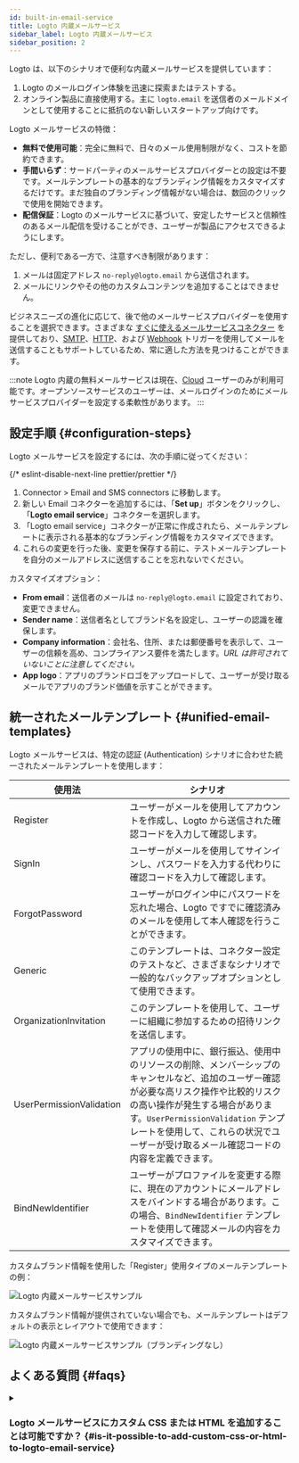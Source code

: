 ```yaml
---
id: built-in-email-service
title: Logto 内蔵メールサービス
sidebar_label: Logto 内蔵メールサービス
sidebar_position: 2
---
```



Logto は、以下のシナリオで便利な内蔵メールサービスを提供しています：

1. Logto のメールログイン体験を迅速に探索またはテストする。
2. オンライン製品に直接使用する。主に `logto.email` を送信者のメールドメインとして使用することに抵抗のない新しいスタートアップ向けです。

Logto メールサービスの特徴：

- **無料で使用可能**：完全に無料で、日々のメール使用制限がなく、コストを節約できます。
- **手間いらず**：サードパーティのメールサービスプロバイダーとの設定は不要です。メールテンプレートの基本的なブランディング情報をカスタマイズするだけです。まだ独自のブランディング情報がない場合は、数回のクリックで使用を開始できます。
- **配信保証**：Logto のメールサービスに基づいて、安定したサービスと信頼性のあるメール配信を受けることができ、ユーザーが製品にアクセスできるようにします。

ただし、便利である一方で、注意すべき制限があります：

1. メールは固定アドレス `no-reply@logto.email` から送信されます。
2. メールにリンクやその他のカスタムコンテンツを追加することはできません。

ビジネスニーズの進化に応じて、後で他のメールサービスプロバイダーを使用することを選択できます。さまざまな [すぐに使えるメールサービスコネクター](/connectors/email-connectors#popular-email-providers) を提供しており、[SMTP](/integrations/smtp)、[HTTP](/integrations/http-email)、および [Webhook](/developers/webhooks) トリガーを使用してメールを送信することもサポートしているため、常に適した方法を見つけることができます。

:::note
Logto 内蔵の無料メールサービスは現在、[Cloud](https://cloud.logto.io/) ユーザーのみが利用可能です。オープンソースサービスのユーザーは、メールログインのためにメールサービスプロバイダーを設定する柔軟性があります。
:::

## 設定手順 \{#configuration-steps}

Logto メールサービスを設定するには、次の手順に従ってください：

{/* eslint-disable-next-line prettier/prettier */}
1. <CloudLink to="/connectors/passwordless">Connector > Email and SMS connectors</CloudLink> に移動します。
2. 新しい Email コネクターを追加するには、「**Set up**」ボタンをクリックし、「**Logto email service**」コネクターを選択します。
3. 「Logto email service」コネクターが正常に作成されたら、メールテンプレートに表示される基本的なブランディング情報をカスタマイズできます。
4. これらの変更を行った後、変更を保存する前に、テストメールテンプレートを自分のメールアドレスに送信することを忘れないでください。

カスタマイズオプション：

- **From email**：送信者のメールは `no-reply@logto.email` に設定されており、変更できません。
- **Sender name**：送信者名としてブランド名を設定し、ユーザーの認識を確保します。
- **Company information**：会社名、住所、または郵便番号を表示して、ユーザーの信頼を高め、コンプライアンス要件を満たします。_URL は許可されていないことに注意してください。_
- **App logo**：アプリのブランドロゴをアップロードして、ユーザーが受け取るメールでアプリのブランド価値を示すことができます。

## 統一されたメールテンプレート \{#unified-email-templates}

Logto メールサービスは、特定の認証 (Authentication) シナリオに合わせた統一されたメールテンプレートを使用します：

| 使用法                   | シナリオ                                                                                                                                                                                                                                                                                              |
| ------------------------ | ----------------------------------------------------------------------------------------------------------------------------------------------------------------------------------------------------------------------------------------------------------------------------------------------------- |
| Register                 | ユーザーがメールを使用してアカウントを作成し、Logto から送信された確認コードを入力して確認します。                                                                                                                                                                                                    |
| SignIn                   | ユーザーがメールを使用してサインインし、パスワードを入力する代わりに確認コードを入力して確認します。                                                                                                                                                                                                  |
| ForgotPassword           | ユーザーがログイン中にパスワードを忘れた場合、Logto ですでに確認済みのメールを使用して本人確認を行うことができます。                                                                                                                                                                                  |
| Generic                  | このテンプレートは、コネクター設定のテストなど、さまざまなシナリオで一般的なバックアップオプションとして使用できます。                                                                                                                                                                                |
| OrganizationInvitation   | このテンプレートを使用して、ユーザーに組織に参加するための招待リンクを送信します。                                                                                                                                                                                                                    |
| UserPermissionValidation | アプリの使用中に、銀行振込、使用中のリソースの削除、メンバーシップのキャンセルなど、追加のユーザー確認が必要な高リスク操作や比較的リスクの高い操作が発生する場合があります。`UserPermissionValidation` テンプレートを使用して、これらの状況でユーザーが受け取るメール確認コードの内容を定義できます。 |
| BindNewIdentifier        | ユーザーがプロファイルを変更する際に、現在のアカウントにメールアドレスをバインドする場合があります。この場合、`BindNewIdentifier` テンプレートを使用して確認メールの内容をカスタマイズできます。                                                                                                      |

カスタムブランド情報を使用した「Register」使用タイプのメールテンプレートの例：

<img src={emailServiceTemplateSampleImage} alt="Logto 内蔵メールサービスサンプル" />

カスタムブランド情報が提供されていない場合でも、メールテンプレートはデフォルトの表示とレイアウトで使用できます：

<img
  src={emailServiceTemplateSampleWithoutBrandingImage}
  alt="Logto 内蔵メールサービスサンプル（ブランディングなし）"
/>

## よくある質問 \{#faqs}

<details>
<summary>

### Logto メールサービスにカスタム CSS または HTML を追加することは可能ですか？ \{#is-it-possible-to-add-custom-css-or-html-to-logto-email-service}

</summary>

Logto の内蔵メールサービスはカスタム CSS または HTML をサポートしていません。一般的なブランディング要素のみを変更できます。この制限は、すべてのテナントが同じ IP アドレスと送信者アドレスを共有するため、内蔵メールサービスの安定性を維持するために設けられています。詳細については、「[メール配信を改善する要因](https://blog.logto.io/verification-email-delivery#factors-to-improve-email-delivery)」を参照してください。

メールテンプレートをカスタマイズするには、AWS Direct Mail、SendGrid、Mailgun、Postmark、または SMTP などの他のメールコネクターを使用することをお勧めします。

</details>
